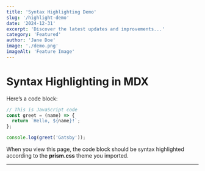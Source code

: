 ```yaml
---
title: 'Syntax Highlighting Demo'
slug: '/highlight-demo'
date: '2024-12-31'
excerpt: 'Discover the latest updates and improvements...'
category: 'Featured'
author: 'Jane Doe'
image: './demo.png'
imageAlt: 'Feature Image'
---
```


# Syntax Highlighting in MDX

Here’s a code block:

```js
// This is JavaScript code
const greet = (name) => {
  return `Hello, ${name}!`;
};

console.log(greet('Gatsby'));
```

When you view this page, the code block should be syntax highlighted according to the **prism.css** theme you imported.

---
